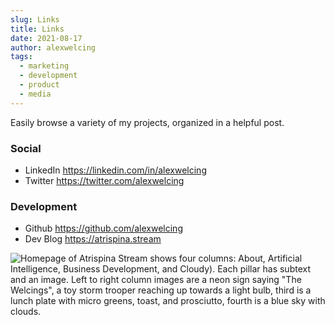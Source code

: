 ```yaml
---
slug: Links
title: Links
date: 2021-08-17
author: alexwelcing
tags:
  - marketing
  - development
  - product
  - media
---
```

Easily browse a variety of my projects, organized in a helpful post.

### Social

* LinkedIn <https://linkedin.com/in/alexwelcing>
* Twitter <https://twitter.com/alexwelcing>

### Development

* Github <https://github.com/alexwelcing>
* Dev Blog <https://atrispina.stream>

![Homepage of Atrispina Stream shows four columns: About, Artificial Intelligence, Business Development, and Cloudy). Each pillar has subtext and an image. Left to right column images are a neon sign saying "The Welcings", a toy storm trooper reaching up towards a light bulb, third is a lunch plate with micro greens, toast, and prosciutto, fourth is a blue sky with clouds. ](/images/atrispina-stream-homepage.png "Atrispina Stream Homepage")